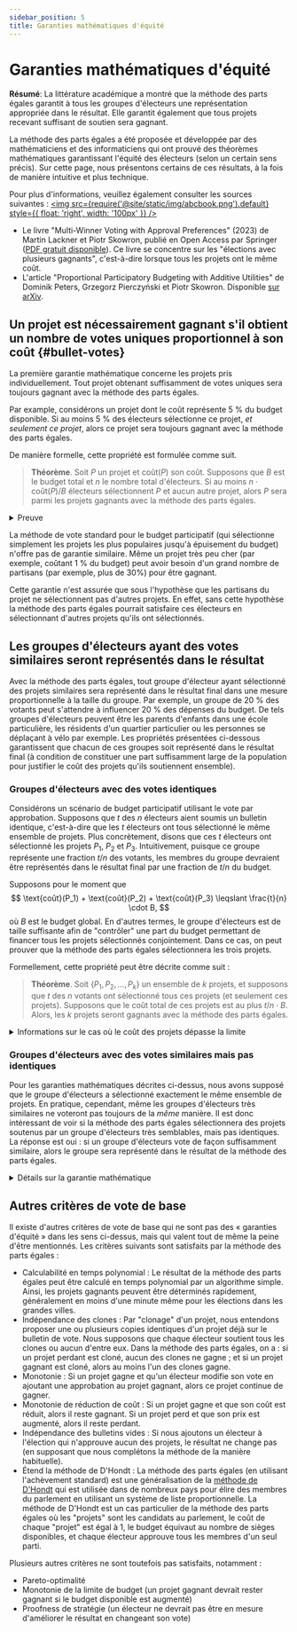 ```yaml
---
sidebar_position: 5
title: Garanties mathématiques d'équité
---
```



# Garanties mathématiques d'équité

<head>
<link rel="stylesheet" href="https://cdn.jsdelivr.net/npm/katex@0.13.24/dist/katex.min.css" integrity="sha384-odtC+0UGzzFL/6PNoE8rX/SPcQDXBJ+uRepguP4QkPCm2LBxH3FA3y+fKSiJ+AmM" crossorigin="anonymous"/>
</head>

<div class="summary">
    <b>Résumé</b>:
    La littérature académique a montré que la méthode des parts égales garantit à tous les groupes d'électeurs une
    représentation appropriée dans le résultat.
    Elle garantit également que tous projets recevant suffisant de soutien sera gagnant.
</div>

La méthode des parts égales a été proposée et développée par des mathématiciens et des informaticiens qui ont prouvé
des théorèmes mathématiques garantissant l'équité des électeurs (selon un certain sens précis).
Sur cette page, nous présentons certains de ces résultats, à la fois de manière intuitive et plus technique.

Pour plus d'informations, veuillez également consulter les sources suivantes :
[<img src={require('@site/static/img/abcbook.png').default} style={{ float: 'right', width: '100px' }} />](https://link.springer.com/book/10.1007/978-3-031-09016-5)

* Le livre "Multi-Winner Voting with Approval Preferences" (2023) de Martin Lackner et Piotr Skowron, publié en Open Access par Springer ([PDF gratuit disponible](https://link.springer.com/book/10.1007/978-3-031-09016-5)). Ce livre se concentre sur les "élections avec plusieurs gagnants", c'est-à-dire lorsque tous les projets ont le même coût.
* L'article "Proportional Participatory Budgeting with Additive Utilities" de Dominik Peters, Grzegorz Pierczyński et Piotr Skowron. Disponible [sur arXiv](https://arxiv.org/abs/2008.13276).

## Un projet est nécessairement gagnant s'il obtient un nombre de votes uniques proportionnel à son coût {#bullet-votes}

La première garantie mathématique concerne les projets pris individuellement.
Tout projet obtenant suffisamment de votes uniques sera toujours gagnant avec la méthode des parts égales.

Par example, considérons un projet dont le coût représente 5 % du budget disponible.
Si au moins 5 % des électeurs sélectionne ce projet, _et seulement ce projet_, alors ce projet sera toujours gagnant
avec la méthode des parts égales.

De manière formelle, cette propriété est formulée comme suit.

> **Théorème**. Soit $P$ un projet et $\text{coût}(P)$ son coût. Supposons que $B$ est le budget total et $n$ le nombre total d'électeurs. Si au moins $n \cdot \text{coût}(P)/B$ électeurs sélectionnent $P$ et aucun autre projet, alors $P$ sera parmi les projets gagnants avec la méthode des parts égales.

<details className="proof">
    <summary>Preuve</summary>

    Chacun des électeurs qui n'ont sélectionné que $P$ se voit attribuer une part de budget d'au moins $B/n$ au début du calcul de la méthode des parts égales.
    (Il pourrait être supérieur à $B/n$ car nous [complétons](../implementation/completion) la méthode.)

    Par conséquent, le montant total du budget attribué aux électeurs qui votent uniquement pour $P$ est d'au moins
    $$
    \underbrace{n \cdot \frac{\text{coût}(P)}{B}}_{\text{nombre d'électeurs}} \cdot \underbrace{\frac{B}{n}}_{\text{part du budget}} = \text{coût}(P).
    $$

    Par définition, la méthode des parts égales ne se termine que lorsque plus aucun projet ne peut être financé par ses partisans.
    Cela signifie que $P$ doit être parmi les projets gagnants, car les votants qui votent uniquement pour $P$ conservent
    tout leur argent jusqu'à ce que $P$ soit sélectionné, et donc $P$ peut toujours être financé.
</details>

La méthode de vote standard pour le budget participatif (qui sélectionne simplement les projets les plus
populaires jusqu'à épuisement du budget) n'offre pas de garantie similaire.
Même un projet très peu cher (par exemple, coûtant 1 % du budget) peut avoir besoin d'un grand nombre de partisans
(par exemple, plus de 30%) pour être gagnant.

Cette garantie n'est assurée que sous l'hypothèse que les partisans du projet ne sélectionnent pas d'autres projets.
En effet, sans cette hypothèse la méthode des parts égales pourrait satisfaire ces électeurs en sélectionnant d'autres
projets qu'ils ont sélectionnés.

## Les groupes d'électeurs ayant des votes similaires seront représentés dans le résultat

Avec la méthode des parts égales, tout groupe d'électeur ayant sélectionné des projets similaires sera représenté dans
le résultat final dans une mesure proportionnelle à la taille du groupe.
Par exemple, un groupe de 20 % des votants peut s'attendre à influencer 20 % des dépenses du budget.
De tels groupes d'électeurs peuvent être les parents d'enfants dans une école particulière, les résidents d'un quartier
particulier ou les personnes se déplaçant à vélo par exemple.
Les propriétés présentées ci-dessous garantissent que chacun de ces groupes soit représenté dans le résultat final
(à condition de constituer une part suffisamment large de la population pour justifier le coût des projets qu'ils soutiennent ensemble).

### Groupes d'électeurs avec des votes identiques

Considérons un scénario de budget participatif utilisant le vote par approbation.
Supposons que $t$ des $n$ électeurs aient soumis un bulletin identique, c'est-à-dire que les $t$ électeurs ont tous
sélectionné le même ensemble de projets.
Plus concrètement, disons que ces $t$ électeurs ont sélectionné les projets $P_1$, $P_2$ et $P_3$.
Intuitivement, puisque ce groupe représente une fraction $t/n$ des votants, les membres du groupe devraient être
représentés dans le résultat final par une fraction de $t/n$ du budget.

Supposons pour le moment que 
$$
\text{coût}(P_1) + \text{coût}(P_2) + \text{coût}(P_3) \leqslant \frac{t}{n} \cdot B,
$$
où $B$ est le budget global. En d'autres termes, le groupe d'électeurs est de taille suffisante afin de "contrôler"
une part du budget permettant de financer tous les projets sélectionnés conjointement.
Dans ce cas, on peut prouver que la méthode des parts égales sélectionnera les trois projets.

Formellement, cette propriété peut être décrite comme suit :

> **Théorème**. Soit $\{P_1, P_2, \ldots, P_k\}$ un ensemble de $k$ projets, et supposons que $t$ des $n$ votants ont sélectionné tous ces projets (et seulement ces projets). Supposons que le coût total de ces projets est au plus $t/n \cdot B$. Alors, les $k$ projets seront gagnants avec la méthode des parts égales.

<details>
    <summary>
        Informations sur le cas où le coût des projets dépasse la limite
    </summary>

    On peut également prouver une garantie similaire si tous les membres du groupe d'électeurs ont sélectionné
    un ensemble de projet dont le coût total est supérieur à $t/n \cdot B$.
    Supposons que $t$ électeurs aient sélectionné uniquement les projets $P_1$, $P_2$, $P_3$, et $P_4$, et que
    $$
    \text{coût}(P_1) + \text{coût}(P_2) + \text{coût}(P_3) + \text{coût}(P_4) > \frac{t}{n} \cdot B.
    $$
    Alors, la méthode des parts égales sélectionnera certains de ces projets qui, ensemble, coûtent "approximativement" $t/n \cdot B$.

    > **Théorème**. Soit $T = \{P_1, P_2, \ldots, P_k\}$ un ensemble de $k$ projets, et supposons que $t$ des $n$ électeurs ont sélectionné tous ces projets (et seulement ces projets). Alors, la méthode des parts égales sélectionnera un sous-ensemble $T' \subseteq T$ de projets tels que pour chaque projet $P^* \in T$ qui n'est pas gagnant, on a $\sum_{P \in T'} \text{coût}(P) + \text{coût}(P^*) > t/n \cdot B$.

</details>

### Groupes d'électeurs avec des votes similaires mais pas identiques

Pour les garanties mathématiques décrites ci-dessus, nous avons supposé que le groupe d'électeurs a sélectionné
exactement le même ensemble de projets.
En pratique, cependant, même les groupes d'électeurs très similaires ne voteront pas toujours de la *même* manière.
Il est donc intéressant de voir si la méthode des parts égales sélectionnera des projets soutenus par un groupe d'électeurs
très semblables, mais pas identiques.
La réponse est oui : si un groupe d'électeurs vote de façon suffisamment similaire, alors le groupe sera représenté
dans le résultat de la méthode des parts égales.

<details>
    <summary>Détails sur la garantie mathématique</summary>

    Considérons un scénario de budget participatif utilisant le vote par approbation.
    De manière général, si $T = \{P_1, P_2, \ldots, P_k\}$ est un ensemble de $k$ projets, nous écrivons
    $\text{coût}(T) = \text{coût}(P_1) + \text{coût}(P_2) + \ldots + \text{coût}(P_k)$ pour le coût total des projets dans $T$.
    Supposons qu'un groupe de $t$ électeurs ont tous sélectionné tous les projets de l'ensemble $T$, mais que certains
    électeurs ont aussi sélectionné d'autres projets, en dehors de $T$.
    Supposons que $\text{coût}(T)\leqslant t/n \cdot B$ (de sorte que le groupe d'électeurs peut "financer" tous les
    projets de $T$ en n'utilisant que les parts de budget des membres du groupe).
    Alors, la méthode des parts égales garantit qu'au moins l'un des $t$ électeurs sera suffisamment représenté dans le
    résultat final $W$: cela signifie qu'il existe un membre $i$ du groupe (qui a sélectionné l'ensemble de projets $A_i$
    (y compris tous les projets de $T$, donc $T \subseteq A_i$)) tel que:
    $$
    \text{coût}(A_i \cap W) \geqslant \text{coût}(T) - \text{coût}(P_j) \qquad \text{pour certains $P_j \in T$}.
    $$
    Dans cette expression, $A_i \cap W$ désigne l'ensemble des projets gagnants qui ont été sélectionnés par l'électeur $i$.

    Cette propriété est appelée "extended justified representation up to one project (EJR-1)" dans la littérature académique.
    Plus de détails sont disponibles dans l'article de [Peters et al. (2021)](https://arxiv.org/abs/2008.13276) (en anglais).
</details>

## Autres critères de vote de base

Il existe d'autres critères de vote de base qui ne sont pas des « garanties d'équité » dans les sens ci-dessus, mais qui valent tout de même la peine d'être mentionnés. Les critères suivants sont satisfaits par la méthode des parts égales :

* <SemiBold>Calculabilité en temps polynomial</SemiBold> : Le résultat de la méthode des parts égales peut être calculé en temps polynomial par un algorithme simple. Ainsi, les projets gagnants peuvent être déterminés rapidement, généralement en moins d'une minute même pour les élections dans les grandes villes.
* <SemiBold>Indépendance des clones</SemiBold> : Par "clonage" d'un projet, nous entendons proposer une ou plusieurs copies identiques d'un projet déjà sur le bulletin de vote. Nous supposons que chaque électeur soutient tous les clones ou aucun d'entre eux. Dans la méthode des parts égales, on a : si un projet perdant est cloné, aucun des clones ne gagne ; et si un projet gagnant est cloné, alors au moins l'un des clones gagne.
* <SemiBold>Monotonie</SemiBold> : Si un projet gagne et qu'un électeur modifie son vote en ajoutant une approbation au projet gagnant, alors ce projet continue de gagner.
* <SemiBold>Monotonie de réduction de coût</SemiBold> : Si un projet gagne et que son coût est réduit, alors il reste gagnant. Si un projet perd et que son prix est augmenté, alors il reste perdant.
* <SemiBold>Indépendance des bulletins vides</SemiBold> : Si nous ajoutons un électeur à l'élection qui n'approuve aucun des projets, le résultat ne change pas (en supposant que nous complétons la méthode de la manière habituelle).
* <SemiBold>Étend la méthode de D'Hondt</SemiBold> : La méthode des parts égales (en utilisant l'achèvement standard) est une généralisation de la <a href="https://en.wikipedia.org/wiki/D%27Hondt_method">méthode de D'Hondt</a> qui est utilisée dans de nombreux pays pour élire des membres du parlement en utilisant un système de liste proportionnelle. La méthode de D'Hondt est un cas particulier de la méthode des parts égales où les "projets" sont les candidats au parlement, le coût de chaque "projet" est égal à 1, le budget équivaut au nombre de sièges disponibles, et chaque électeur approuve tous les membres d'un seul parti.

Plusieurs autres critères ne sont toutefois pas satisfaits, notamment :
<ul style={{ listStyleType: '"\\2717  "' }}>
<li>Pareto-optimalité</li>
<li>Monotonie de la limite de budget (un projet gagnant devrait rester gagnant si le budget disponible est augmenté)</li>
<li>Proofness de stratégie (un électeur ne devrait pas être en mesure d'améliorer le résultat en changeant son vote)</li>
</ul>